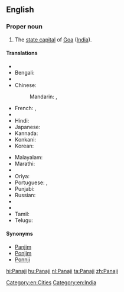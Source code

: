 ==English==
{{wikipedia}}

===Proper noun===
{{en-proper noun}}

# The [[state capital]] of [[Goa]] ([[India]]).

====Translations====
{{trans-top|capital of Goa, India}}
* {{trreq|as}}
* Bengali: {{t|bn|পানাজি|sc=Beng|tr=pānāji}}
* {{trreq|hne}}
* Chinese:
*: Mandarin: {{t|cmn|帕納吉|sc=Hani}}, {{t|cmn|帕纳吉|tr=Pànàjí|sc=Hani}}
* French: {{t|fr|Panaji|m}}, {{t|fr|Panjim|m}}
* {{trreq|gu}}
* Hindi: {{t+|hi|पणजी|tr=paṇajī}}
* Japanese: {{t|ja|パナジ|tr=Panaji}}
* Kannada: {{t|kn|ಪಣಜಿ|sc=Knda|tr=paṇaji}}
* Konkani: {{t|kok|पणजी|tr=paṇajī}}
* Korean: {{t|ko|파나지|sc=Kore|tr=panaji}}
{{trans-mid}}
* Malayalam: {{t|ml|പനജി|sc=Mlym|tr=panaji}}
* Marathi: {{t|mr|पणजी|sc=Deva|tr=paṇajī}}
* {{trreq|lus}}
* Oriya: {{t|or|ପାଣାଜୀ|sc=Orya|tr=pāṇājī}}
* Portuguese: {{t|pt|Pangim|m}}, {{t|pt|Panaji|m}}
* Punjabi: {{t|pa|ਪਣਜੀ|f|tr=paṇajī|sc=Guru}}
* Russian: {{t|ru|Панаджи|m|tr=Panadži}}
* {{trreq|sat}}
* {{trreq|sip}}
* Tamil: {{t|ta|பணஜி|sc=Taml|tr=paṇaji}}
* Telugu: {{t|te|పనజీ|sc=Telu|tr=panajī}}
{{trans-bottom}}

====Synonyms====
* [[Panjim]]
* [[Ponjim]]
* [[Ponnji]]

[[Category:en:Cities]]
[[Category:en:India]]

[[hi:Panaji]]
[[hu:Panaji]]
[[nl:Panaji]]
[[ta:Panaji]]
[[zh:Panaji]]